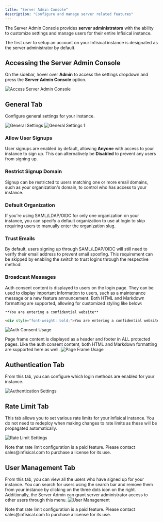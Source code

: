 ```yaml
---
title: "Server Admin Console"
description: "Configure and manage server related features"
---
```


The Server Admin Console provides **server administrators** with the ability to
customize settings and manage users for their entire Infisical instance.

<Note>
  The first user to setup an account on your Infisical instance is designated as
  the server administrator by default.
</Note>

## Accessing the Server Admin Console

On the sidebar, hover over **Admin** to access the settings dropdown and press the **Server Admin Console** option.

![Access Server Admin Console](/images/platform/admin-panels/access-server-admin-panel.png)

## General Tab

Configure general settings for your instance.

![General Settings](/images/platform/admin-panels/admin-panel-general.png)
![General Settings 1](/images/platform/admin-panels/admin-panel-general-1.png)

### Allow User Signups

User signups are enabled by default, allowing **Anyone** with access to your instance to sign up. This can alternatively be **Disabled** to prevent any users from signing up.

### Restrict Signup Domain

Signup can be restricted to users matching one or more email domains, such as your organization's domain, to control who has access to your instance.

### Default Organization

If you're using SAML/LDAP/OIDC for only one organization on your instance, you can specify a default organization to use at login to skip requiring users to manually enter the organization slug.

### Trust Emails

By default, users signing up through SAML/LDAP/OIDC will still need to verify their email address to prevent email spoofing. This requirement can be skipped by enabling the switch to trust logins through the respective method.

### Broadcast Messages

Auth consent content is displayed to users on the login page. They can be used to display important information to users, such as a maintenance message or a new feature announcement. Both HTML and Markdown formatting are supported, allowing for customized styling like below:

```
**You are entering a confidential website**
```

```html
<div style="font-weight: bold;">You are entering a confidential website</div>
```

![Auth Consent Usage](/images/platform/admin-panels/auth-consent-usage.png)

Page frame content is displayed as a header and footer in ALL protected pages. Like the auth consent content, both HTML and Markdown formatting are supported here as well.
![Page Frame Usage](/images/platform/admin-panels/page-frame-usage.png)

## Authentication Tab

From this tab, you can configure which login methods are enabled for your instance.

![Authentication Settings](/images/platform/admin-panels/admin-panel-auths.png)

## Rate Limit Tab

This tab allows you to set various rate limits for your Infisical instance. You do not need to redeploy when making changes to rate limits as these will be propagated automatically.

![Rate Limit Settings](/images/platform/admin-panels/admin-panel-rate-limits.png)

<Note>
  Note that rate limit configuration is a paid feature. Please contact
  sales@infisical.com to purchase a license for its use.
</Note>

## User Management Tab

From this tab, you can view all the users who have signed up for your instance. You can search for users using the search bar and remove them from your instance by clicking on the three dots icon on the right. Additionally, the Server Admin can grant server administrator access to other users through this menu.
![User Management](/images/platform/admin-panels/admin-panel-users.png)

<Note>
  Note that rate limit configuration is a paid feature. Please contact
  sales@infisical.com to purchase a license for its use.
</Note>
